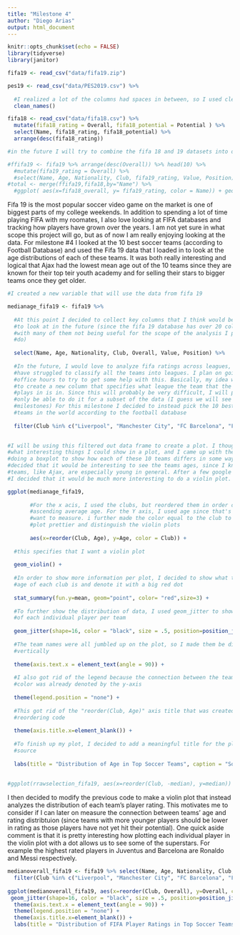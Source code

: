 ```yaml
---
title: "Milestone 4"
author: "Diego Arias"
output: html_document
---
```


```r
knitr::opts_chunk$set(echo = FALSE)
library(tidyverse)
library(janitor)
```

```r
fifa19 <- read_csv("data/fifa19.zip")
```

```r
pes19 <- read_csv("data/PES2019.csv") %>%
  
  #I realized a lot of the columns had spaces in between, so I used clean_names() from the janitor package to clean it up and replace the spaces with underscores
  clean_names()

```

```r
fifa18 <- read_csv("data/fifa18.csv") %>% 
  mutate(fifa18_rating = Overall, fifa18_potential = Potential ) %>%
  select(Name, fifa18_rating, fifa18_potential) %>%
  arrange(desc(fifa18_rating))
```


```r
#in the future I will try to combine the fifa 18 and 19 datasets into one. I tried messing around with this for this milestone, but I still don't know what the end goal of it would be, so in order to make a good plot, I decided to go with another plot

#ffifa19 <- fifa19 %>% arrange(desc(Overall)) %>% head(10) %>%
  #mutate(fifa19_rating = Overall) %>%
  #select(Name, Age, Nationality, Club, fifa19_rating, Value, Position) 
#total <- merge(ffifa19,fifa18,by="Name") %>%
  #ggplot( aes(x=fifa18_overall, y= fifa19_rating, color = Name)) + geom_point()


```

Fifa 19 is the most popular soccer video game on the market is one of biggest parts of my college weekends. In addition to spending a lot of time playing FIFA with my roomates, I also love looking at FIFA databases and tracking how players have grown over the years. I am not yet sure in what scope this project will go, but as of now I am really enjoying looking at the data. For milestone #4 I looked at the 10 best soccer teams (according to Football Database) and used the Fifa 19 data that I loaded in to look at the age distributions of each of these teams. It was both really interesting and logical that Ajax had the lowest mean age out of the 10 teams since they are known for their top teir youth academy and for selling their stars to bigger teams once they get older.


```r
#I created a new variable that will use the data from fifa 19

medianage_fifa19 <- fifa19 %>% 
  
  #At this point I decided to collect key columns that I think would be useful
  #to look at in the future (since the fifa 19 database has over 20 columns,
  #with many of them not being useful for the scope of the analysis I plan to
  #do)
  
  select(Name, Age, Nationality, Club, Overall, Value, Position) %>%
  
  #In the future, I would love to analyze fifa ratings across leagues, but I
  #have struggled to classify all the teams into leagues. I plan on going to
  #office hours to try to get some help with this. Basically, my idea would be
  #to create a new column that specifies what league the team that the player
  #plays in is in. Since this will probably be very difficult, I will probably
  #only be able to do it for a subset of the data (I guess we will see in future
  #milestones) For this milestone I decided to instead pick the 10 best soccer
  #teams in the world according to the football database
  
  filter(Club %in% c("Liverpool", "Manchester City", "FC Barcelona", "FC Bayern München", "Ajax", "Juventus", "Atlético Madrid", "Paris Saint-Germain", "Chelsea", "Shakhtar Donetsk"))
                     

#I will be using this filtered out data frame to create a plot. I thought about
#what interesting things I could show in a plot, and I came up with the idea of
#doing a boxplot to show how each of these 10 teams differs in some way. I
#decided that it would be interesting to see the teams ages, since I know some
#teams, like Ajax, are especially young in general. After a few google searches,
#I decided that it would be much more interesting to do a violin plot.

ggplot(medianage_fifa19, 
       
       #For the x acis, I used the clubs, but reordered them in order of
       #ascending average age. For the Y axis, I used age since that's what I
       #want to measure. i further made the color equal to the club to make my
       #plot prettier and distinguish the violin plots
       
       aes(x=reorder(Club, Age), y=Age, color = Club)) + 
  
  #this specifies that I want a violin plot
  
  geom_violin() + 
  
  #In order to show more information per plot, I decided to show what the mean
  #age of each club is and denote it with a big red dot
  
  stat_summary(fun.y=mean, geom="point", color= "red",size=3) +
  
  #To further show the distribution of data, I used geom_jitter to show the age
  #of each individual player per team
  
  geom_jitter(shape=16, color = "black", size = .5, position=position_jitter(0.2)) +
  
  #The team names were all jumbled up on the plot, so I made them be displayed
  #vertically
  
  theme(axis.text.x = element_text(angle = 90)) +
  
  #I also got rid of the legend because the connection between the team and
  #color was already denoted by the y-axis
  
  theme(legend.position = "none") +
  
  #This got rid of the "reorder(Club, Age)" axis title that was created by my
  #reordering code
  
  theme(axis.title.x=element_blank()) +
  
  #To finish up my plot, I decided to add a meaningful title for the plot and a
  #source
  
  labs(title = "Distribution of Age in Top Soccer Teams", caption = "Source: Kaggle FIFA 19 Database")
  
  
#ggplot(rrawselection_fifa19, aes(x=reorder(Club, -median), y=median)) +geom_col() + coord_cartesian(ylim=c(60,90)) + theme(axis.text.x = element_text(angle = 90))
```

I then decided to modify the previous code to make a violin plot that instead analyzes the distribution of each team's player rating. This motivates me to consider if I can later on measure the connection between teams' age and rating distribtuion (since teams with more younger players should be lower in rating as those players have not yet hit their potential). One quick aside comment is that it is pretty interesting how plotting each individual player in the violin plot with a dot allows us to see some of the superstars. For example the highest rated players in Juventus and Barcelona are Ronaldo and Messi respectively.

```r
medianoverall_fifa19 <- fifa19 %>% select(Name, Age, Nationality, Club, Overall, Value, Position) %>%
  filter(Club %in% c("Liverpool", "Manchester City", "FC Barcelona", "FC Bayern München", "Ajax", "Juventus", "Atlético Madrid", "Paris Saint-Germain", "Chelsea", "Shakhtar Donetsk"))
                     
ggplot(medianoverall_fifa19, aes(x=reorder(Club, Overall), y=Overall, color = Club)) + geom_violin() + stat_summary(fun.y=mean, geom="point", color= "orange",size=3) +
 geom_jitter(shape=16, color = "black", size = .5, position=position_jitter(0.2)) +
  theme(axis.text.x = element_text(angle = 90)) +
  theme(legend.position = "none") +
  theme(axis.title.x=element_blank()) +
  labs(title = "Distribution of FIFA Player Ratings in Top Soccer Teams", caption = "Data from Kaggle FIFA 19 Database")
```



